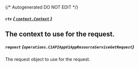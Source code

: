 {/* Autogenerated DO NOT EDIT  */}

##### `ctx` [*{ `context.Context` }*](https://pkg.go.dev/context#Context)
The context to use for the request.
---
##### `request` *{`operations.C1APIAppV1AppResourceServiceGetRequest`}*
The request object to use for the request.

<Collapsible openLabel={Labels.showProperties} closeLabel={Labels.hideProperties}>
  <C1APIAppV1AppResourceServiceGetRequest />
</Collapsible>


